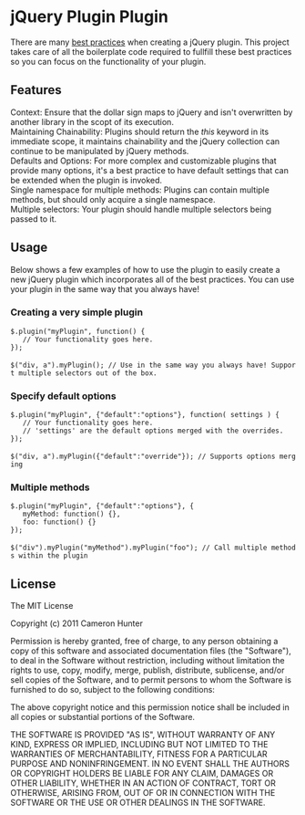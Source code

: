 = jQuery Plugin Plugin =

There are many [http://docs.jquery.com/Plugins/Authoring best practices] when creating a jQuery plugin. This project takes care of all the boilerplate code required to fullfill these best practices so you can focus on the functionality of your plugin. 

== Features ==

;Context: Ensure that the dollar sign maps to jQuery and isn't overwritten by another library in the scopt of its execution.
;Maintaining Chainability: Plugins should return the ''this'' keyword in its immediate scope, it maintains chainability and the jQuery collection can continue to be manipulated by jQuery methods.
;Defaults and Options: For more complex and customizable plugins that provide many options, it's a best practice to have default settings that can be extended when the plugin is invoked.
;Single namespace for multiple methods: Plugins can contain multiple methods, but should only acquire a single namespace.
;Multiple selectors: Your plugin should handle multiple selectors being passed to it.

== Usage ==

Below shows a few examples of how to use the plugin to easily create a new jQuery plugin which incorporates all of the best practices. You can use your plugin in the same way that you always have!

=== Creating a very simple plugin ===

 $.plugin("myPlugin", function() {
 	// Your functionality goes here.
 });
 
 $("div, a").myPlugin(); // Use in the same way you always have! Support multiple selectors out of the box.

=== Specify default options ===

 $.plugin("myPlugin", {"default":"options"}, function( settings ) {
 	// Your functionality goes here.
 	// 'settings' are the default options merged with the overrides.
 });
 
 $("div, a").myPlugin({"default":"override"}); // Supports options merging

=== Multiple methods ===

 $.plugin("myPlugin", {"default":"options"}, {
 	myMethod: function() {},
 	foo: function() {}
 });
 
 $("div").myPlugin("myMethod").myPlugin("foo"); // Call multiple methods within the plugin

== License ==
The MIT License

Copyright (c) 2011 Cameron Hunter

Permission is hereby granted, free of charge, to any person obtaining a copy
of this software and associated documentation files (the "Software"), to deal
in the Software without restriction, including without limitation the rights
to use, copy, modify, merge, publish, distribute, sublicense, and/or sell
copies of the Software, and to permit persons to whom the Software is
furnished to do so, subject to the following conditions:

The above copyright notice and this permission notice shall be included in
all copies or substantial portions of the Software.

THE SOFTWARE IS PROVIDED "AS IS", WITHOUT WARRANTY OF ANY KIND, EXPRESS OR
IMPLIED, INCLUDING BUT NOT LIMITED TO THE WARRANTIES OF MERCHANTABILITY,
FITNESS FOR A PARTICULAR PURPOSE AND NONINFRINGEMENT. IN NO EVENT SHALL THE
AUTHORS OR COPYRIGHT HOLDERS BE LIABLE FOR ANY CLAIM, DAMAGES OR OTHER
LIABILITY, WHETHER IN AN ACTION OF CONTRACT, TORT OR OTHERWISE, ARISING FROM,
OUT OF OR IN CONNECTION WITH THE SOFTWARE OR THE USE OR OTHER DEALINGS IN
THE SOFTWARE.
